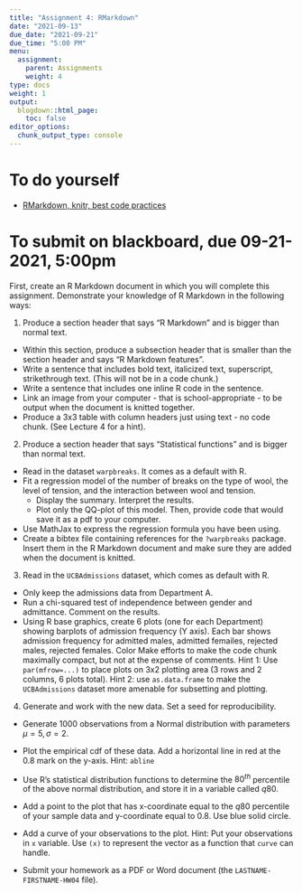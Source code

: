 ```yaml
---
title: "Assignment 4: RMarkdown"
date: "2021-09-13"
due_date: "2021-09-21"
due_time: "5:00 PM"
menu:
  assignment:
    parent: Assignments
    weight: 4
type: docs
weight: 1
output:
  blogdown::html_page:
    toc: false
editor_options: 
  chunk_output_type: console
---
```


# To do yourself

-   [RMarkdown, knitr, best code practices](https://geanders.github.io/RProgrammingForResearch/reproducible-research-1.html)

# To submit on blackboard, due 09-21-2021, 5:00pm

First, create an R Markdown document in which you will complete this assignment. Demonstrate your knowledge of R Markdown in the following ways:

1. Produce a section header that says "R Markdown" and is bigger than normal text.

-   Within this section, produce a subsection header that is smaller than the section header and says "R Markdown features".
-   Write a sentence that includes bold text, italicized text, superscript, strikethrough text. (This will not be in a code chunk.)
-   Write a sentence that includes one inline R code in the sentence.
-   Link an image from your computer - that is school-appropriate - to be output when the document is knitted together.
-   Produce a 3x3 table with column headers just using text - no code chunk. (See Lecture 4 for a hint).

2.   Produce a section header that says "Statistical functions" and is bigger than normal text.

-   Read in the dataset `warpbreaks`. It comes as a default with R.
-   Fit a regression model of the number of breaks on the type of wool, the level of tension, and the interaction between wool and tension.
    -   Display the summary. Interpret the results.
    -   Plot only the QQ-plot of this model. Then, provide code that would save it as a pdf to your computer.
-   Use MathJax to express the regression formula you have been using.
-   Create a bibtex file containing references for the `?warpbreaks` package. Insert them in the R Markdown document and make sure they are added when the document is knitted.

3.   Read in the `UCBAdmissions` dataset, which comes as default with R.

-   Only keep the admissions data from Department A.
-   Run a chi-squared test of independence between gender and admittance. Comment on the results.
- Using R base graphics, create 6 plots (one for each Department) showing barplots of admission frequency (Y axis). Each bar shows admission frequency for admitted males, admitted femailes, rejected males, rejected females. Color  Make efforts to make the code chunk maximally compact, but not at the expense of comments. Hint 1: Use `par(mfrow=...)` to place plots on 3x2 plotting area (3 rows and 2 columns, 6 plots total). Hint 2: use `as.data.frame` to make the `UCBAdmissions` dataset more amenable for subsetting and plotting.

4. Generate and work with the new data. Set a seed for reproducibility.

-   Generate $1000$ observations from a Normal distribution with parameters $\mu=5, \sigma=2$.
-   Plot the empirical cdf of these data. Add a horizontal line in red at the $0.8$ mark on the y-axis. Hint: `abline`
-   Use R's statistical distribution functions to determine the $80^{th}$ percentile of the above normal distribution, and store it in a variable called $q80$.
-   Add a point to the plot that has x-coordinate equal to the $q80$ percentile of your sample data and y-coordinate equal to $0.8$. Use blue solid circle.
- Add a curve of your observations to the plot. Hint: Put your observations in `x` variable. Use `(x)` to represent the vector as a function that `curve` can handle.

- Submit your homework as a<!--n RMarkdown document (the `LASTNAME-FIRSTNAME-HW02.Rmd` file), as well as knitted--> PDF or Word document (the `LASTNAME-FIRSTNAME-HW04` file).<!-- Make sure that the knitted version shows both the code chunks and their output.-->



